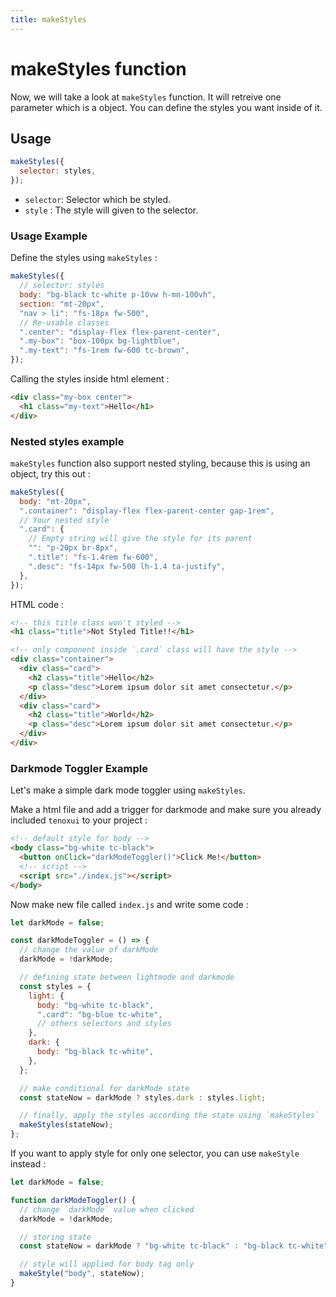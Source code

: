 ---
title: makeStyles
---


# makeStyles function

Now, we will take a look at `makeStyles` function. It will retreive one parameter which is a object. You can define the styles you want inside of it.

## Usage

```js
makeStyles({
  selector: styles,
});
```

- `selector`: Selector which be styled.
- `style` : The style will given to the selector.

### Usage Example

Define the styles using `makeStyles` :

```js title="Javascript"
makeStyles({
  // selector: styles
  body: "bg-black tc-white p-10vw h-mn-100vh",
  section: "mt-20px",
  "nav > li": "fs-18px fw-500",
  // Re-usable classes
  ".center": "display-flex flex-parent-center",
  ".my-box": "box-100px bg-lightblue",
  ".my-text": "fs-1rem fw-600 tc-brown",
});
```

Calling the styles inside html element :

```HTML title="HTML"
<div class="my-box center">
  <h1 class="my-text">Hello</h1>
</div>
```

### Nested styles example

`makeStyles` function also support nested styling, because this is using an object, try this out :

```js title="Javascript"
makeStyles({
  body: "mt-20px",
  ".container": "display-flex flex-parent-center gap-1rem",
  // Your nested style
  ".card": {
    // Empty string will give the style for its parent
    "": "p-20px br-8px",
    ".title": "fs-1.4rem fw-600",
    ".desc": "fs-14px fw-500 lh-1.4 ta-justify",
  },
});
```

HTML code :

```html title="HTML"
<!-- this title class won't styled -->
<h1 class="title">Not Styled Title!!</h1>

<!-- only component inside `.card` class will have the style -->
<div class="container">
  <div class="card">
    <h2 class="title">Hello</h2>
    <p class="desc">Lorem ipsum dolor sit amet consectetur.</p>
  </div>
  <div class="card">
    <h2 class="title">World</h2>
    <p class="desc">Lorem ipsum dolor sit amet consectetur.</p>
  </div>
</div>
```

### Darkmode Toggler Example

Let's make a simple dark mode toggler using `makeStyles`.

Make a html file and add a trigger for darkmode and make sure you already included `tenoxui` to your project :

```html title="index.html"
<!-- default style for body -->
<body class="bg-white tc-black">
  <button onClick="darkModeToggler()">Click Me!</button>
  <!-- script -->
  <script src="./index.js"></script>
</body>
```

Now make new file called `index.js` and write some code :

```js title="index.js"
let darkMode = false;

const darkModeToggler = () => {
  // change the value of darkMode
  darkMode = !darkMode;

  // defining state between lightmode and darkmode
  const styles = {
    light: {
      body: "bg-white tc-black",
      ".card": "bg-blue tc-white",
      // others selectors and styles
    },
    dark: {
      body: "bg-black tc-white",
    },
  };

  // make conditional for darkMode state
  const stateNow = darkMode ? styles.dark : styles.light;

  // finally, apply the styles according the state using `makeStyles`
  makeStyles(stateNow);
};
```

If you want to apply style for only one selector, you can use `makeStyle` instead :

```js
let darkMode = false;

function darkModeToggler() {
  // change `darkMode` value when clicked
  darkMode = !darkMode;

  // storing state
  const stateNow = darkMode ? "bg-white tc-black" : "bg-black tc-white";

  // style will applied for body tag only
  makeStyle("body", stateNow);
}
```
